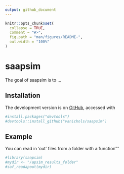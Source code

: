 ```yaml
---
output: github_document
---
```


<!-- README.md is generated from README.Rmd. Please edit that file -->

```r
knitr::opts_chunk$set(
  collapse = TRUE,
  comment = "#>",
  fig.path = "man/figures/README-",
  out.width = "100%"
)
```

# saapsim

<!-- badges: start -->
<!-- badges: end -->

The goal of saapsim is to ...

## Installation

The development version is on [GitHub](https://github.com/), accessed with

``` r
#install.packages("devtools")
#devtools::install_github("vanichols/saapsim")
```

## Example

You can read in 'out' files from a folder with a function""

```r
#library(saapsim)
#mydir <- "/apsim_results_folder"
#saf_readapout(mydir)
```
